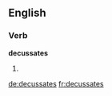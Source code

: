
==English==

===Verb===
'''decussates'''

# {{third-person singular of|decussate}}

[[de:decussates]]
[[fr:decussates]]